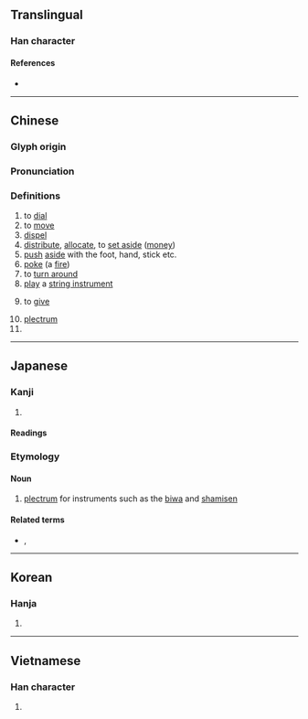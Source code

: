 {{also|拨}}
{{character info/new}}
==Translingual==

===Han character===
{{Han char|rn=64|rad=手|as=12|sn=15|four=52047|canj=QNOE|ids=⿰扌發}}

====References====
* {{Han ref|kx=0455.110|dkj=12727|dj=0804.170|hdz=31964.060|uh=64A5|ud=25765|bh=BCB7|bd=48311}}

----

==Chinese==
{{zh-forms|s=拨}}

===Glyph origin===
{{Han etym}}

===Pronunciation===
{{zh-pron
|m=bō
|c=but6
|mn=poat/poah
|mn_note=poat - literary; poah - vernacular
|w=4peq
|mc=y
|oc=y
|ma=
|cat=v,n,cls
}}

===Definitions===
{{zh-hanzi}}

# to [[dial]]
# to [[move]]
# [[dispel]]
# [[distribute]], [[allocate]], to [[set aside]] ([[money]])
# [[push]] [[aside]] with the foot, hand, stick etc.
# [[poke]] (a [[fire]])
# to [[turn around]]
# [[play]] a [[string instrument]]
# {{lb|zh|Wu}} to [[give]]
# [[plectrum]]
# {{zh-classifier|people or things|t=[[group]]; [[batch]]}}

----

==Japanese==

===Kanji===
{{ja-kanji|grade=|rs=手12}}

# {{defn|lang=ja|sort=手12}}

====Readings====
{{ja-readings
|goon=はち
|kanon=はつ
|kanyoon=ばち
|kun=は-ねる, おさ-める
}}

===Etymology===
{{wikipedia|lang=ja|バチ}}
{{ja-kanjitab|ばち|yomi=o}}

====Noun====
{{ja-noun|ばち|バチ}}

# [[plectrum]] for instruments such as the [[biwa]] and [[shamisen]]

====Related terms====
* {{ja-r|桴|ばち|rom=-}}, {{ja-r|枹|ばち}}

----

==Korean==

===Hanja===
{{ko-hanja|hangeul=[[발]], [[벌]]|eumhun=}}

# {{defn|lang=ko|sort=手12}}

----

==Vietnamese==

===Han character===
{{vi-hantu|[[phết]], [[bát]], [[phiết]]|rs=手12}}

# {{defn|lang=vi|sort=手12}}